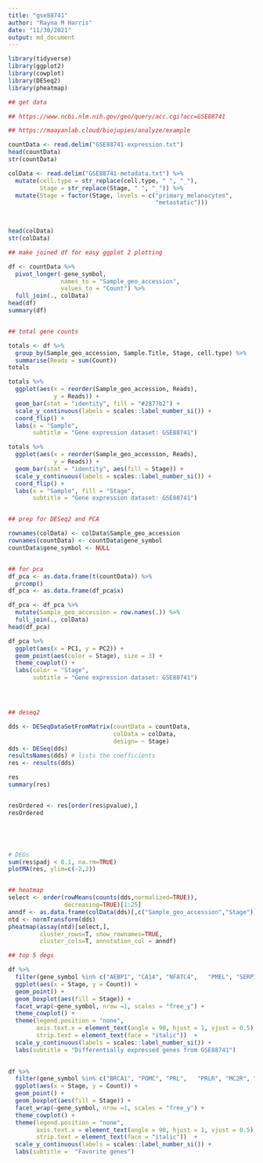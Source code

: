 ```yaml
---
title: "gse88741"
author: "Rayna M Harris"
date: "11/30/2021"
output: md_document
---
```


```r
library(tidyverse)
library(ggplot2)
library(cowplot)
library(DESeq2)
library(pheatmap)

## get data

## https://www.ncbi.nlm.nih.gov/geo/query/acc.cgi?acc=GSE88741

## https://maayanlab.cloud/biojupies/analyze/example

countData <- read.delim("GSE88741-expression.txt")
head(countData)
str(countData)

colData <- read.delim("GSE88741-metadata.txt") %>%
  mutate(cell.type = str_replace(cell.type, " ", "_"),
         Stage = str_replace(Stage, " ", "_")) %>%
  mutate(Stage = factor(Stage, levels = c("primary_melanocytes", 
                                          "metastatic")))
  


head(colData)
str(colData)

## make joined df for easy ggplot 2 plotting

df <- countData %>%
  pivot_longer(-gene_symbol, 
               names_to = "Sample_geo_accession",
               values_to = "Count") %>%
  full_join(., colData) 
head(df)
summary(df)


## total gene counts 

totals <- df %>%
  group_by(Sample_geo_accession, Sample.Title, Stage, cell.type) %>%
  summarise(Reads = sum(Count))
totals

totals %>%
  ggplot(aes(x = reorder(Sample_geo_accession, Reads),
             y = Reads)) +
  geom_bar(stat = "identity", fill = "#2877b2") +
  scale_y_continuous(labels = scales::label_number_si()) +
  coord_flip() +
  labs(x = "Sample",
       subtitle = "Gene expression dataset: GSE88741")

totals %>%
  ggplot(aes(x = reorder(Sample_geo_accession, Reads),
             y = Reads)) +
  geom_bar(stat = "identity", aes(fill = Stage)) +
  scale_y_continuous(labels = scales::label_number_si()) +
  coord_flip() +
  labs(x = "Sample", fill = "Stage",
       subtitle = "Gene expression dataset: GSE88741")


## prep for DESeq2 and PCA

rownames(colData) <- colData$Sample_geo_accession
rownames(countData) <- countData$gene_symbol
countData$gene_symbol <- NULL


## for pca
df_pca <- as.data.frame(t(countData)) %>%
  prcomp()
df_pca <- as.data.frame(df_pca$x)

df_pca <- df_pca %>%
  mutate(Sample_geo_accession = row.names(.)) %>%
  full_join(., colData)
head(df_pca)

df_pca %>%
  ggplot(aes(x = PC1, y = PC2)) +
  geom_point(aes(color = Stage), size = 3) +
  theme_cowplot() +
  labs(color = "Stage",
       subtitle = "Gene expression dataset: GSE88741")




## deseq2

dds <- DESeqDataSetFromMatrix(countData = countData,
                              colData = colData,
                              design= ~ Stage)
dds <- DESeq(dds)
resultsNames(dds) # lists the coefficients
res <- results(dds)

res
summary(res)


resOrdered <- res[order(res$pvalue),]
resOrdered





# DEGs
sum(res$padj < 0.1, na.rm=TRUE)
plotMA(res, ylim=c(-2,2))


## heatmap
select <- order(rowMeans(counts(dds,normalized=TRUE)),
                decreasing=TRUE)[1:25]
anndf <- as.data.frame(colData(dds)[,c("Sample_geo_accession","Stage")])
ntd <- normTransform(dds)
pheatmap(assay(ntd)[select,], 
         cluster_rows=T, show_rownames=TRUE,
         cluster_cols=T, annotation_col = anndf)

## top 5 degs

df %>%
  filter(gene_symbol %in% c("AEBP1", "CA14", "NFATC4",   "PMEL", "SERPINE2")) %>%
  ggplot(aes(x = Stage, y = Count)) +
  geom_point() +
  geom_boxplot(aes(fill = Stage)) +
  facet_wrap(~gene_symbol, nrow =1, scales = "free_y") +
  theme_cowplot() +
  theme(legend.position = "none",
        axis.text.x = element_text(angle = 90, hjust = 1, vjust = 0.5),
        strip.text = element_text(face = "italic"))  +
  scale_y_continuous(labels = scales::label_number_si()) +
  labs(subtitle = "Differentially expressed genes from GSE88741")
  

df %>%
  filter(gene_symbol %in% c("BRCA1", "POMC", "PRL",   "PRLR", "MC2R", "FOS", "JUN")) %>%
  ggplot(aes(x = Stage, y = Count)) +
  geom_point() +
  geom_boxplot(aes(fill = Stage)) +
  facet_wrap(~gene_symbol, nrow =1, scales = "free_y") +
  theme_cowplot() +
  theme(legend.position = "none",
        axis.text.x = element_text(angle = 90, hjust = 1, vjust = 0.5),
        strip.text = element_text(face = "italic"))  +
  scale_y_continuous(labels = scales::label_number_si()) +
  labs(subtitle =  "Favorite genes")
```

